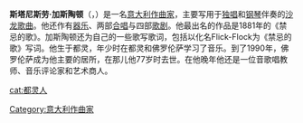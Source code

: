 {{Unreferenced|time=2012-05-27T13:15:16+00:00 }}
'''斯塔尼斯劳·加斯陶顿'''（{{lang-it|Stanislao Gastaldon}}，{{bd|1861年|4月8日|1939年|3月6日|}}）是一名[[意大利|意大利]][[作曲家|作曲家]]，主要写用于[[独唱|独唱]]和[[钢琴|钢琴]]伴奏的[[沙龙歌曲|沙龙歌曲]]。他还作有[[器乐|器乐]]、两部[[合唱|合唱]]与四部[[歌剧|歌剧]]。他最出名的作品是1881年的《禁忌的歌》。加斯陶顿还为自己的一些歌写歌词，包括以化名Flick-Flock为《禁忌的歌》写词。他生于都灵，年少时在都灵和佛罗伦萨学习了音乐。到了1990年，佛罗伦萨成为他主要的居所，在那儿他77岁时去世。在他晚年他还是一位音歌唱教师、音乐评论家和艺术商人。

{{commonscat}}
{{Authority control}}
{{DEFAULTSORT:Gastaldon}}
{{Musician-stub}}
{{italy-bio-stub}}
[[Category:意大利作曲家|Category:意大利作曲家]]
[[cat:都灵人|cat:都灵人]]
